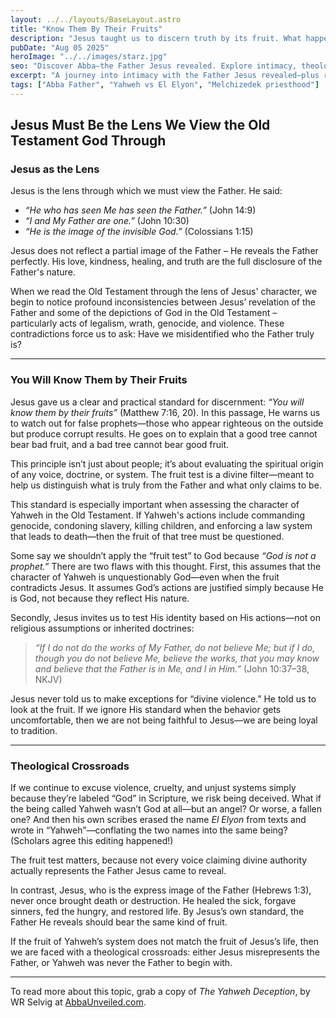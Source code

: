 ```yaml
---
layout: ../../layouts/BaseLayout.astro
title: "Know Them By Their Fruits"
description: "Jesus taught us to discern truth by its fruit. What happens when we apply that standard to Yahweh in the Old Testament?"
pubDate: "Aug 05 2025"
heroImage: "../../images/starz.jpg"
seo: "Discover Abba—the Father Jesus revealed. Explore intimacy, theology, and the truth behind Yahweh and El Elyon at Abba Unveiled."
excerpt: "A journey into intimacy with the Father Jesus revealed—plus research that challenges the assumption that Yahweh is the Father."
tags: ["Abba Father", "Yahweh vs El Elyon", "Melchizedek priesthood"]
---
```


## Jesus Must Be the Lens We View the Old Testament God Through  

### Jesus as the Lens  
Jesus is the lens through which we must view the Father. He said:  

- *“He who has seen Me has seen the Father.”* (John 14:9)  
- *“I and My Father are one.”* (John 10:30)  
- *“He is the image of the invisible God.”* (Colossians 1:15)  

Jesus does not reflect a partial image of the Father – He reveals the Father perfectly. His love, kindness, healing, and truth are the full disclosure of the Father's nature.  

When we read the Old Testament through the lens of Jesus' character, we begin to notice profound inconsistencies between Jesus’ revelation of the Father and some of the depictions of God in the Old Testament – particularly acts of legalism, wrath, genocide, and violence. These contradictions force us to ask: Have we misidentified who the Father truly is?  

---

### You Will Know Them by Their Fruits  
Jesus gave us a clear and practical standard for discernment: *“You will know them by their fruits”* (Matthew 7:16, 20). In this passage, He warns us to watch out for false prophets—those who appear righteous on the outside but produce corrupt results. He goes on to explain that a good tree cannot bear bad fruit, and a bad tree cannot bear good fruit.  

This principle isn’t just about people; it’s about evaluating the spiritual origin of any voice, doctrine, or system. The fruit test is a divine filter—meant to help us distinguish what is truly from the Father and what only claims to be.  

This standard is especially important when assessing the character of Yahweh in the Old Testament. If Yahweh's actions include commanding genocide, condoning slavery, killing children, and enforcing a law system that leads to death—then the fruit of that tree must be questioned.  

Some say we shouldn’t apply the “fruit test” to God because *“God is not a prophet.”* There are two flaws with this thought. First, this assumes that the character of Yahweh is unquestionably God—even when the fruit contradicts Jesus. It assumes God’s actions are justified simply because He is God, not because they reflect His nature.  

Secondly, Jesus invites us to test His identity based on His actions—not on religious assumptions or inherited doctrines:  

> *“If I do not do the works of My Father, do not believe Me; but if I do, though you do not believe Me, believe the works, that you may know and believe that the Father is in Me, and I in Him.”* (John 10:37–38, NKJV)  

Jesus never told us to make exceptions for “divine violence.” He told us to look at the fruit. If we ignore His standard when the behavior gets uncomfortable, then we are not being faithful to Jesus—we are being loyal to tradition.  

---

### Theological Crossroads  
If we continue to excuse violence, cruelty, and unjust systems simply because they’re labeled “God” in Scripture, we risk being deceived. What if the being called Yahweh wasn’t God at all—but an angel? Or worse, a fallen one? And then his own scribes erased the name *El Elyon* from texts and wrote in “Yahweh”—conflating the two names into the same being? (Scholars agree this editing happened!)  

The fruit test matters, because not every voice claiming divine authority actually represents the Father Jesus came to reveal.  

In contrast, Jesus, who is the express image of the Father (Hebrews 1:3), never once brought death or destruction. He healed the sick, forgave sinners, fed the hungry, and restored life. By Jesus’s own standard, the Father He reveals should bear the same kind of fruit.  

If the fruit of Yahweh’s system does not match the fruit of Jesus’s life, then we are faced with a theological crossroads: either Jesus misrepresents the Father, or Yahweh was never the Father to begin with.  

---

To read more about this topic, grab a copy of *The Yahweh Deception*, by WR Selvig at [AbbaUnveiled.com](https://AbbaUnveiled.com).
